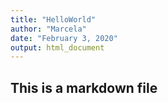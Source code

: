 ```yaml
---
title: "HelloWorld"
author: "Marcela"
date: "February 3, 2020"
output: html_document
---
```


## This is a markdown file
